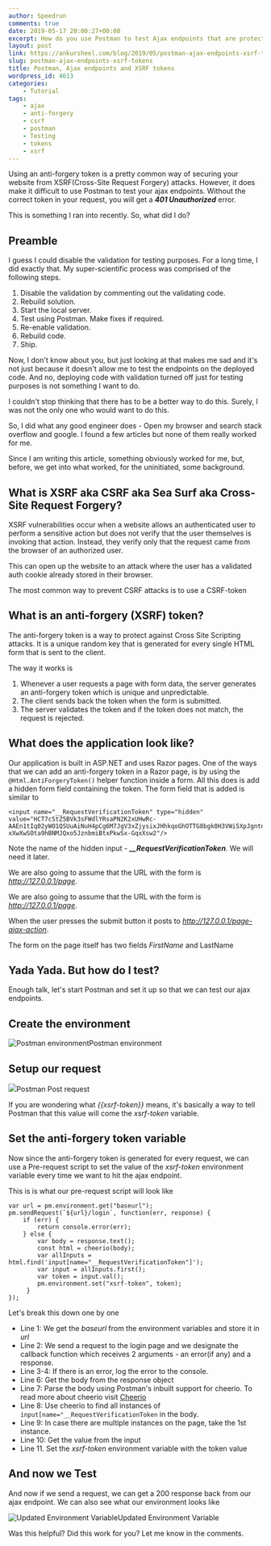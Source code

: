 ```yaml
---
author: Speedrun
comments: true
date: 2019-05-17 20:00:27+00:00
excerpt: How do you use Postman to test Ajax endpoints that are protected with an anti-forgery token? Let's find out
layout: post
link: https://ankursheel.com/blog/2019/05/postman-ajax-endpoints-xsrf-tokens/
slug: postman-ajax-endpoints-xsrf-tokens
title: Postman, Ajax endpoints and XSRF tokens
wordpress_id: 4613
categories:
    - Tutorial
tags:
    - ajax
    - anti-forgery
    - csrf
    - postman
    - Testing
    - tokens
    - xsrf
---
```


Using an anti-forgery token is a pretty common way of securing your website from XSRF(Cross-Site Request Forgery) attacks. However, it does make it difficult to use Postman to test your ajax endpoints. Without the correct token in your request, you will get a _**401 Unauthorized**_ error.

This is something I ran into recently. So, what did I do?

## Preamble

I guess I could disable the validation for testing purposes. For a long time, I did exactly that. My super-scientific process was comprised of the following steps.

1. Disable the validation by commenting out the validating code.
2. Rebuild solution.
3. Start the local server.
4. Test using Postman. Make fixes if required.
5. Re-enable validation.
6. Rebuild code.
7. Ship.

Now, I don't know about you, but just looking at that makes me sad and it's not just because it doesn't allow me to test the endpoints on the deployed code. And no, deploying code with validation turned off just for testing purposes is not something I want to do.

I couldn't stop thinking that there has to be a better way to do this. Surely, I was not the only one who would want to do this.

So, I did what any good engineer does - Open my browser and search stack overflow and google. I found a few articles but none of them really worked for me.

Since I am writing this article, something obviously worked for me, but, before, we get into what worked, for the uninitiated, some background.

## What is XSRF aka CSRF aka Sea Surf aka Cross-Site Request Forgery?

XSRF vulnerabilities occur when a website allows an authenticated user to perform a sensitive action but does not verify that the user themselves is invoking that action. Instead, they verify only that the request came from the browser of an authorized user.

This can open up the website to an attack where the user has a validated auth cookie already stored in their browser.

The most common way to prevent CSRF attacks is to use a CSRF-token

## What is an anti-forgery (XSRF) token?

The anti-forgery token is a way to protect against Cross Site Scripting attacks. It is a unique random key that is generated for every single HTML form that is sent to the client.

The way it works is

1. Whenever a user requests a page with form data, the server generates an anti-forgery token which is unique and unpredictable.
2. The client sends back the token when the form is submitted.
3. The server validates the token and if the token does not match, the request is rejected.

## What does the application look like?

Our application is built in ASP.NET and uses Razor pages. One of the ways that we can add an anti-forgery token in a Razor page, is by using the `@Html.AntiForgeryToken()` helper function inside a form. All this does is add a hidden form field containing the token. The form field that is added is similar to

    <input name="__RequestVerificationToken" type="hidden" value="HCT7cStZ5BVk3sFWdlYRsaPN2K2xUHwRc-AAEn1tIq02yWO1QSUuAiNuH4pCg6M7JgV3xZjysixJHhkqoGhOTTG8bgk0H3VWi5XpJgntnt2uc-xXwXwSOta9hBNMJQxo5JznbmiBtxPkwSx-GqxXsw2"/>

Note the name of the hidden input - **_\_\_RequestVerificationToken_**. We will need it later.

We are also going to assume that the URL with the form is _http://127.0.0.1/page_.

We are also going to assume that the URL with the form is _http://127.0.0.1/page_.

When the user presses the submit button it posts to _http://127.0.0.1/page-ajax-action_.

The form on the page itself has two fields _FirstName_ and LastName

## Yada Yada. But how do I test?

Enough talk, let's start Postman and set it up so that we can test our ajax endpoints.

## Create the environment

![Postman environment](https://ankursheel.com/wp-content/uploads/2019/05/environment.png)Postman environment

## Setup our request

![](https://ankursheel.com/wp-content/uploads/2019/05/post-ajax.png)Postman Post request

If you are wondering what _{{xsrf-token}}_ means, it's basically a way to tell Postman that this value will come the _xsrf-token_ variable.

## Set the anti-forgery token variable

Now since the anti-forgery token is generated for every request, we can use a Pre-request script to set the value of the _xsrf-token_ environment variable every time we want to hit the ajax endpoint.

This is is what our pre-request script will look like

    var url = pm.environment.get("baseurl");
    pm.sendRequest(`${url}/login`, function(err, response) {
        if (err) {
            return console.error(err);
        } else {
            var body = response.text();
            const html = cheerio(body);
            var allInputs = html.find('input[name="__RequestVerificationToken"]');
            var input = allInputs.first();
            var token = input.val();
            pm.environment.set("xsrf-token", token);
         }
    });

Let's break this down one by one

-   Line 1: We get the _baseurl_ from the environment variables and store it in _url_
-   Line 2: We send a request to the login page and we designate the callback function which receives 2 arguments - an error(if any) and a response.
-   Line 3-4: If there is an error, log the error to the console.
-   Line 6: Get the body from the response object
-   Line 7: Parse the body using Postman's inbuilt support for cheerio. To read more about cheerio visit [Cheerio](https://cheerio.js.org/)
-   Line 8: Use cheerio to find all instances of `input[name="__RequestVerificationToken` in the body.
-   Line 9: In case there are multiple instances on the page, take the 1st instance.
-   Line 10: Get the value from the input
-   Line 11. Set the _xsrf-token_ environment variable with the token value

## And now we Test

And now if we send a request, we can get a 200 response back from our ajax endpoint. We can also see what our environment looks like

![Updated Environment Variable](https://ankursheel.com/wp-content/uploads/2019/05/updated-environment-1-1024x253.png)Updated Environment Variable

Was this helpful? Did this work for you? Let me know in the comments.
